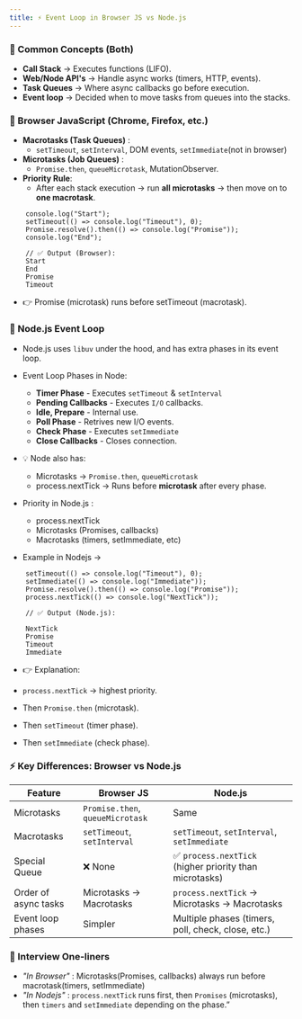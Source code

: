 ```yaml
---
title: ⚡ Event Loop in Browser JS vs Node.js
---
```


### 🔹 Common Concepts (Both)

- **Call Stack** -> Executes functions (LIFO).
- **Web/Node API's** -> Handle async works (timers, HTTP, events).
- **Task Queues** -> Where async callbacks go before execution.
- **Event loop** -> Decided when to move tasks from queues into the stacks.

### 🔹 Browser JavaScript (Chrome, Firefox, etc.)

- **Macrotasks (Task Queues)** :
  - `setTimeout`, `setInterval`, DOM events, `setImmediate`(not in browser)
- **Microtasks (Job Queues)** :
  - `Promise.then`, `queueMicrotask`, MutationObserver.
- **Priority Rule**:
  - After each stack execution → run **all microtasks** → then move on to **one macrotask**.

```
    console.log("Start");
    setTimeout(() => console.log("Timeout"), 0);
    Promise.resolve().then(() => console.log("Promise"));
    console.log("End");

    // ✅ Output (Browser):
    Start
    End
    Promise
    Timeout
```

- 👉 Promise (microtask) runs before setTimeout (macrotask).

### 🔹 Node.js Event Loop

- Node.js uses `libuv` under the hood, and has extra phases in its event loop.
- Event Loop Phases in Node:
  - **Timer Phase** - Executes `setTimeout` & `setInterval`
  - **Pending Callbacks** - Executes `I/O` callbacks.
  - **Idle, Prepare** - Internal use.
  - **Poll Phase** - Retrives new I/O events.
  - **Check Phase** - Executes `setImmediate`
  - **Close Callbacks** - Closes connection.
- 💡 Node also has:

  - Microtasks -> `Promise.then`, `queueMicrotask`
  - process.nextTick -> Runs before **microtask** after every phase.

- Priority in Node.js :
  - process.nextTick
  - Microtasks (Promises, callbacks)
  - Macrotasks (timers, setImmediate, etc)
- Example in Nodejs ->

```
    setTimeout(() => console.log("Timeout"), 0);
    setImmediate(() => console.log("Immediate"));
    Promise.resolve().then(() => console.log("Promise"));
    process.nextTick(() => console.log("NextTick"));

    // ✅ Output (Node.js):

    NextTick
    Promise
    Timeout
    Immediate
```

- 👉 Explanation:

- `process.nextTick` → highest priority.
- Then `Promise.then` (microtask).
- Then `setTimeout` (timer phase).
- Then `setImmediate` (check phase).

### ⚡ Key Differences: Browser vs Node.js

| Feature              | Browser JS                       | Node.js                                                 |
| -------------------- | -------------------------------- | ------------------------------------------------------- |
| Microtasks           | `Promise.then`, `queueMicrotask` | Same                                                    |
| Macrotasks           | `setTimeout`, `setInterval`      | `setTimeout`, `setInterval`, `setImmediate`             |
| Special Queue        | ❌ None                          | ✅ `process.nextTick` (higher priority than microtasks) |
| Order of async tasks | Microtasks → Macrotasks          | `process.nextTick` → Microtasks → Macrotasks            |
| Event loop phases    | Simpler                          | Multiple phases (timers, poll, check, close, etc.)      |

### 🧠 Interview One-liners

- _"In Browser"_ : Microtasks(Promises, callbacks) always run before macrotask(timers, setImmediate)
- _"In Nodejs"_ : `process.nextTick` runs first, then `Promises` (microtasks), then `timers` and `setImmediate` depending on the phase.”
